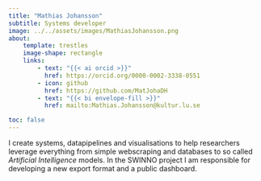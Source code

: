 ```yaml
---
title: "Mathias Johansson"
subtitle: Systems developer
image: ../../assets/images/MathiasJohansson.png
about:
    template: trestles
    image-shape: rectangle
    links:
        - text: "{{< ai orcid >}}"
          href: https://orcid.org/0000-0002-3338-0551
        - icon: github
          href: https://github.com/MatJohaDH
        - text: "{{< bi envelope-fill >}}"
          href: mailto:Mathias.Johansson@kultur.lu.se

toc: false
---
```


:::{.text-bigger}
I create systems, datapipelines and visualisations to help researchers
leverage everything from simple webscraping and databases to so called
*Artificial Intelligence* models. In the SWINNO project I am responsible
for developing a new export format and a public dashboard.
:::
